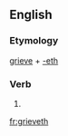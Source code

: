 ==English==

===Etymology===
[[grieve]] + [[-eth]]

===Verb===
{{en-verb form}}

# {{archaic third-person singular of|grieve}}

[[fr:grieveth]]